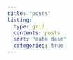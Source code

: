 ```yaml
---
title: "posts"
listing:
  type: grid
  contents: posts
  sort: "date desc"
  categories: true
---
```


